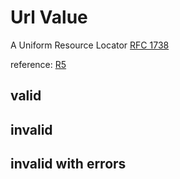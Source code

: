 

<Meta of={Stories} />

# Url Value

A Uniform Resource Locator [RFC 1738](http://tools.ietf.org/html/rfc1738)

reference: [R5](http://hl7.org/fhir/R5/datatypes.html#url)

## valid
<Canvas of={Stories.Valid} />

## invalid
<Canvas of={Stories.Invalid} />

## invalid with errors
<Canvas of={Stories.InvalidWithError} />
